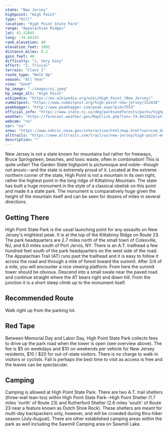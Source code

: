 ```yaml
---
state: "New Jersey"
highpoint: "High Point"
type: "Hill"
location: "High Point State Park"
range: "Appalachian Ridges"
lat: 41.32065
long: -74.66155
rank_elevation: 40
elevation_feet: 1803
distance_miles: 0.2
gain_feet: 40
difficulty: "1, Very Easy"
effort: "2, Trivial"
terrain: "Class I"
route_type: "Walk Up"
season: "All Year"
view: "Good"
hp_image: "./images/nj.jpeg"
hp_image_alt: "High Point"
wikipedia: "https://en.wikipedia.org/wiki/High_Point_(New_Jersey)"
summitpost: "https://www.summitpost.org/high-point-new-jersey/152438"
peakbagger: "http://www.peakbagger.com/peak.aspx?pid=7553"
official_info: "https://www.state.nj.us/dep/parksandforests/parks/highpoint.html"
weather: "https://forecast.weather.gov/MapClick.php?lon=-74.661562&lat=41.320948"
webcam: "na"
sar: "na"
snow: "https://www.nohrsc.noaa.gov/interactive/html/map.html?var=ssm_depth&min_x=-74.7366623347074&min_y=41.2209495544434&max_x=-74.5864577824801&max_y=41.4209495544434&bgvar=dem&shdvar=shading&title=0&width=800&height=450&font=0&lbl=m&palette=0&h_o=0&metric=0&lp=0&no_header=0&snap=1&o7=1&o9=1&o11=1&o13=1"
alltrails: "https://www.alltrails.com/trail/us/new-jersey/high-point-monument"
description: ""
---
```


New Jersey is not a state known for mountains but rather for freeways, Bruce Springsteen, beaches, and toxic waste, often in combination! This is quite unfair! The Garden State highpoint is picturesque and noble--though not anoxic--and the state is extremely proud of it. Located at the extreme northern corner of the state, High Point is not a mountain in its own right, rather the highest point in the long ridge of Kittatinny Mountain. The state has built a huge monument in the style of a classical obelisk on this point and made it a state park. The monument is comparatively huge given the height of the mountain itself and can be seen for dozens of miles in several directions.

## Getting There
High Point State Park is the usual launching point for any assaults on New Jersey's mightiest peak. It is at the top of the Kittatinny Ridge on Route 23. The park headquarters are 2.7 miles north of the small town of Colesville, NJ, and 6.0 miles south of Port Jervis, NY. There is an A.T. trailhead a few hundred feet south of the park headquarters on the west side of the road.  The Appalachian Trail (AT) runs past the trailhead and it is easy to follow it across the road and through a mile of forest toward the summit. After 3/4 of a mile, you will encounter a nice viewing platform. From here the summit tower should be obvious. Descend into a small swale near the paved road and continue straight where the AT bears right and down hill. From the junction it is a short steep climb up to the monument itself.

## Recommended Route
Walk right up from the parking lot.

## Red Tape
Between Memorial Day and Labor Day, High Point State Park collects fees to drive up the park road when the tower is open (see overview above). The fee is $5 on weekdays and $10 on weekends per vehicle for New Jersey residents, $10 / $20 for out-of-state visitors. There is no charge to walk-in visitors or cyclists. Fall is perhaps the best time to visit as access is free and the leaves can be spectacular.

## Camping
Camping is allowed at High Point State Park. There are two A.T. trail shelters (three-wall lean-tos) within High Point State Park--High Point Shelter (1.7 miles 'north' of Route 23) and Rutherford Shelter (2.6 miles 'south' of Route 23 near a feature known as Dutch Shoe Rock). These shelters are meant for multi-day backpackers only, however, and will be crowded during thru-hiker season (July-August). There are other established camping areas within the park as well including the Sawmill Camping area on Sawmill Lake.
